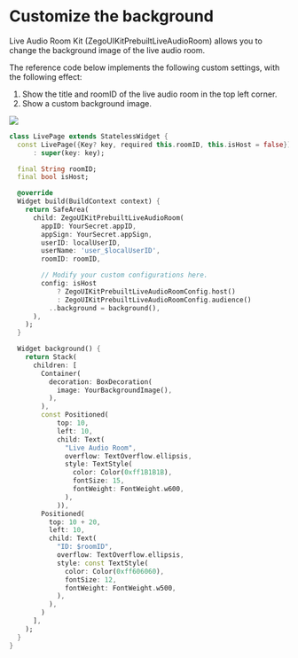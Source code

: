 # Customize the background

Live Audio Room Kit (ZegoUIKitPrebuiltLiveAudioRoom) allows you to change the background image of the live audio room.

The reference code below implements the following custom settings, with the following effect:

1. Show the title and roomID of the live audio room in the top left corner.
2. Show a custom background image.

<div style={{width:"30%"}}>
  <Frame width="auto" height="auto" caption="">
    <img src="https://doc-media.zego.im/sdk-doc/Pics/ZegoUIKit/Flutter/audio_room/background.jpeg" />
  </Frame> 
</div>

```dart
class LivePage extends StatelessWidget {
  const LivePage({Key? key, required this.roomID, this.isHost = false})
      : super(key: key);

  final String roomID;
  final bool isHost;

  @override
  Widget build(BuildContext context) {
    return SafeArea(
      child: ZegoUIKitPrebuiltLiveAudioRoom(
        appID: YourSecret.appID,
        appSign: YourSecret.appSign,
        userID: localUserID,
        userName: 'user_$localUserID',
        roomID: roomID,

        // Modify your custom configurations here.
        config: isHost
            ? ZegoUIKitPrebuiltLiveAudioRoomConfig.host()
            : ZegoUIKitPrebuiltLiveAudioRoomConfig.audience()
          ..background = background(),
      ),
    );
  }

  Widget background() {
    return Stack(
      children: [
        Container(
          decoration: BoxDecoration(
            image: YourBackgroundImage(),
          ),
        ),
        const Positioned(
            top: 10,
            left: 10,
            child: Text(
              "Live Audio Room",
              overflow: TextOverflow.ellipsis,
              style: TextStyle(
                color: Color(0xff1B1B1B),
                fontSize: 15,
                fontWeight: FontWeight.w600,
              ),
            )),
        Positioned(
          top: 10 + 20,
          left: 10,
          child: Text(
            "ID: $roomID",
            overflow: TextOverflow.ellipsis,
            style: const TextStyle(
              color: Color(0xff606060),
              fontSize: 12,
              fontWeight: FontWeight.w500,
            ),
          ),
        )
      ],
    );
  }
}
```

